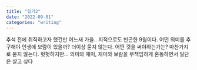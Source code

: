 ```yaml
---
title: "일기2"
date: "2022-09-01"
categories: "writing"
---
```


추석 전에 취직하고자 했건만 어느새 가을.. 지적으로도 빈곤한 9월이다. 어떤 의미를 추구해야 인생에 보람이 있을까? 더이상 묻지 않는다. 어떤 것을 써야하는가는? 마찬가지로 묻지 않는다. 헛헛하지만... 의미와 재미, 재미와 보람을 무책임하게 혼동하면서 일단은 살고 싶다